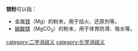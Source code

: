 '''镁粉'''可以指：
*金属[[镁|镁]]（Mg）的粉末，用于焰火、还原剂等。
*[[碳酸镁|碳酸镁]]（MgCO<sub>3</sub>）的粉末，用于体育防滑、吸水等。

{{消歧义}}
[[category:二字消歧义|category:二字消歧义]]
[[category:化学消歧义|category:化学消歧义]]
